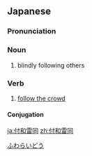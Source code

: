 ==Japanese==
{{ja-kanjitab|ふ|わ|らい|どう|yomi=on}}

===Pronunciation===
{{ja-pron|ふわらいどう|y=on}}

===Noun===
{{ja-noun|ふわらいどう}}

# blindly following others

===Verb===
{{ja-verb-suru|tr=intrans|ふわらいどう}}

# [[follow the crowd]]

====Conjugation====
{{ja-suru|ふわらいどう}}

[[Category:Yojijukugo|ふわらいどう]]

[[ja:付和雷同]]
[[zh:付和雷同]]